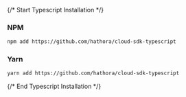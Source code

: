 {/* Start Typescript Installation */}
### NPM

```bash
npm add https://github.com/hathora/cloud-sdk-typescript
```

### Yarn

```bash
yarn add https://github.com/hathora/cloud-sdk-typescript
```
{/* End Typescript Installation */}
